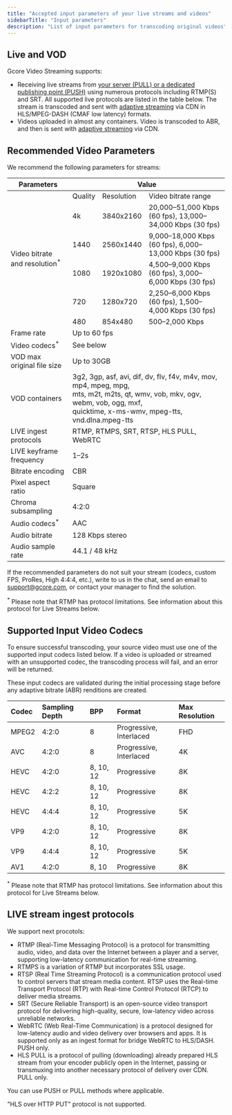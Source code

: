 ```yaml
---
title: "Accepted input parameters of your live streams and videos"
sidebarTitle: "Input parameters"
description: "List of input parameters for transcoding original videos"
---
```


## Live and VOD

Gcore Video Streaming supports:

- Receiving live streams from [your server (PULL) or a dedicated publishing point (PUSH)](/streaming-platform/live-streaming/create-a-live-stream) using numerous protocols including RTMP(S) and SRT. All supported live protocols are listed in the table below. The stream is transcoded and sent with [adaptive streaming](/streaming-platform/live-streams-and-videos-protocols-and-codecs/output-parameters-after-transcoding-bitrate-frame-rate-and-codecs#output-parameters-after-transcoding) via CDN in HLS/MPEG-DASH (CMAF low latency) formats.
- Videos uploaded in almost any containers. Video is transcoded to ABR, and then is sent with [adaptive streaming](/streaming-platform/video-hosting/hls-and-mp4) via CDN.

## Recommended Video Parameters

We recommend the following parameters for streams:

<table>
  <thead>
    <tr>
      <th>Parameters</th>
      <th colspan="3">Value</th>
    </tr>
  </thead>
  <tbody>
    <tr>
      <td rowspan="6">Video bitrate and resolution<sup>*</sup></td>
      <td>Quality</td>
      <td>Resolution</td>
      <td>Video bitrate range</td>
    </tr>
    <tr>
      <td>4k</td>
      <td>3840x2160</td>
      <td>20,000–51,000 Kbps (60 fps), 13,000–34,000 Kbps (30 fps)</td>
    </tr>
    <tr>
      <td>1440</td>
      <td>2560x1440</td>
      <td>9,000–18,000 Kbps (60 fps), 6,000–13,000 Kbps (30 fps)</td>
    </tr>
    <tr>
      <td>1080</td>
      <td>1920x1080</td>
      <td>4,500–9,000 Kbps (60 fps), 3,000–6,000 Kbps (30 fps)</td>
    </tr>
    <tr>
      <td>720</td>
      <td>1280x720</td>
      <td>2,250–6,000 Kbps (60 fps), 1,500–4,000 Kbps (30 fps)</td>
    </tr>
    <tr>
      <td>480</td>
      <td>854x480</td>
      <td>500–2,000 Kbps</td>
    </tr>
    <tr>
      <td>Frame rate</td>
      <td colspan="3">Up to 60 fps</td>
    </tr>
    <tr>
      <td>Video codecs<sup>*</sup></td>
      <td colspan="3">See below</td>
    </tr>
    <tr>
      <td>VOD max original file size</td>
      <td colspan="3">Up to 30GB</td>
    </tr>
    <tr>
      <td>VOD containers</td>
      <td colspan="3">
        3g2, 3gp, asf, avi, dif, dv, flv, f4v, m4v, mov, mp4, mpeg, mpg,<br />
        mts, m2t, m2ts, qt, wmv, vob, mkv, ogv, webm, vob, ogg, mxf,<br />
        quicktime, x-ms-wmv, mpeg-tts, vnd.dlna.mpeg-tts
      </td>
    </tr>
    <tr>
      <td>LIVE ingest protocols</td>
      <td colspan="3">RTMP, RTMPS, SRT, RTSP, HLS PULL, WebRTC</td>
    </tr>
    <tr>
      <td>LIVE keyframe frequency</td>
      <td colspan="3">1–2s</td>
    </tr>
    <tr>
      <td>Bitrate encoding</td>
      <td colspan="3">CBR</td>
    </tr>
    <tr>
      <td>Pixel aspect ratio</td>
      <td colspan="3">Square</td>
    </tr>
    <tr>
      <td>Chroma subsampling</td>
      <td colspan="3">4:2:0</td>
    </tr>
    <tr>
      <td>Audio codecs<sup>*</sup></td>
      <td colspan="3">AAC</td>
    </tr>
    <tr>
      <td>Audio bitrate</td>
      <td colspan="3">128 Kbps stereo</td>
    </tr>
    <tr>
      <td>Audio sample rate</td>
      <td colspan="3">44.1 / 48 kHz</td>
    </tr>
  </tbody>
</table>

If the recommended parameters do not suit your stream (codecs, custom FPS, ProRes, High 4:4:4, etc.), write to us in the chat, send an email to [support@gcore.com](mailto:support@gcore.com), or contact your manager to find the solution.

<sup>*</sup> Please note that RTMP has protocol limitations. See information about this protocol for Live Streams below.

## **Supported Input Video Codecs**

To ensure successful transcoding, your source video must use one of the supported input codecs listed below. If a video is uploaded or streamed with an unsupported codec, the transcoding process will fail, and an error will be returned.

These input codecs are validated during the initial processing stage before any adaptive bitrate (ABR) renditions are created. 

| **Codec** | **Sampling Depth** | **BPP**   | **Format**              | **Max Resolution** |
| :-------- | :----------------- | :-------- | :---------------------- | :----------------- |
| MPEG2     | 4:2:0              | 8         | Progressive, Interlaced | FHD                |
| AVC       | 4:2:0              | 8         | Progressive, Interlaced | 4K                 |
| HEVC      | 4:2:0              | 8, 10, 12 | Progressive             | 8K                 |
| HEVC      | 4:2:2              | 8, 10, 12 | Progressive             | 8K                 |
| HEVC      | 4:4:4              | 8, 10, 12 | Progressive             | 5K                 |
| VP9       | 4:2:0              | 8, 10, 12 | Progressive             | 8K                 |
| VP9       | 4:4:4              | 8, 10, 12 | Progressive             | 5K                 |
| AV1       | 4:2:0              | 8, 10     | Progressive             | 8K                 |

<sup>*</sup> Please note that RTMP has protocol limitations. See information about this protocol for Live Streams below.

## LIVE stream ingest protocols

We support next procotols:

- RTMP (Real-Time Messaging Protocol) is a protocol for transmitting audio, video, and data over the Internet between a player and a server, supporting low-latency communication for real-time streaming.
- RTMPS is a variation of RTMP but incorporates SSL usage.
- RTSP (Real Time Streaming Protocol) is a communication protocol used to control servers that stream media content. RTSP uses the Real-time Transport Protocol (RTP) with Real-time Control Protocol (RTCP) to deliver media streams.
- SRT (Secure Reliable Transport) is an open-source video transport protocol for delivering high-quality, secure, low-latency video across unreliable networks.
- WebRTC (Web Real-Time Communication) is a protocol designed for low-latency audio and video delivery over browsers and apps. It is supported only as an ingest format for bridge WebRTC to HLS/DASH. PUSH only.
- HLS PULL is a protocol of pulling (downloading) already prepared HLS stream from your encoder publicly open in the Internet, passing or transmuxing into another necessary protocol of delivery over CDN. PULL only.

You can use PUSH or PULL methods where applicable.

"HLS over HTTP PUT" protocol is not supported. 


